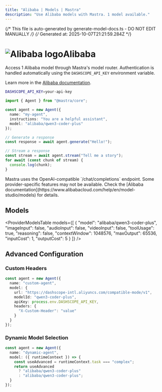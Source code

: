 ```yaml
---
title: "Alibaba | Models | Mastra"
description: "Use Alibaba models with Mastra. 1 model available."
---
```


{/* This file is auto-generated by generate-model-docs.ts - DO NOT EDIT MANUALLY */}
{/* Generated at: 2025-10-07T21:21:59.284Z */}



# <img src="https://models.dev/logos/alibaba.svg" alt="Alibaba logo" className="inline w-8 h-8 mr-2 align-middle dark:invert dark:brightness-0 dark:contrast-200" />Alibaba

Access 1 Alibaba model through Mastra's model router. Authentication is handled automatically using the `DASHSCOPE_API_KEY` environment variable.

Learn more in the [Alibaba documentation](https://www.alibabacloud.com/help/en/model-studio/models).

```bash
DASHSCOPE_API_KEY=your-api-key
```

```typescript
import { Agent } from "@mastra/core";

const agent = new Agent({
  name: "my-agent",
  instructions: "You are a helpful assistant",
  model: "alibaba/qwen3-coder-plus"
});

// Generate a response
const response = await agent.generate("Hello!");

// Stream a response
const stream = await agent.stream("Tell me a story");
for await (const chunk of stream) {
  console.log(chunk);
}
```

<Callout type="info">
Mastra uses the OpenAI-compatible `/chat/completions` endpoint. Some provider-specific features may not be available. Check the [Alibaba documentation](https://www.alibabacloud.com/help/en/model-studio/models) for details.
</Callout>

## Models

<ProviderModelsTable 
  models={[
  {
    "model": "alibaba/qwen3-coder-plus",
    "imageInput": false,
    "audioInput": false,
    "videoInput": false,
    "toolUsage": true,
    "reasoning": false,
    "contextWindow": 1048576,
    "maxOutput": 65536,
    "inputCost": 1,
    "outputCost": 5
  }
]}
/>

## Advanced Configuration

### Custom Headers

```typescript
const agent = new Agent({
  name: "custom-agent",
  model: {
    url: "https://dashscope-intl.aliyuncs.com/compatible-mode/v1",
    modelId: "qwen3-coder-plus",
    apiKey: process.env.DASHSCOPE_API_KEY,
    headers: {
      "X-Custom-Header": "value"
    }
  }
});
```

### Dynamic Model Selection

```typescript
const agent = new Agent({
  name: "dynamic-agent",
  model: ({ runtimeContext }) => {
    const useAdvanced = runtimeContext.task === "complex";
    return useAdvanced 
      ? "alibaba/qwen3-coder-plus"
      : "alibaba/qwen3-coder-plus";
  }
});
```

